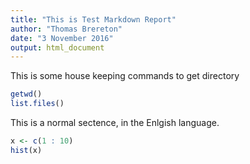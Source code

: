 ```yaml
---
title: "This is Test Markdown Report"
author: "Thomas Brereton"
date: "3 November 2016"
output: html_document
---
```


This is some house keeping commands to get directory
```r
getwd()
list.files()
```

This is a normal sectence, in the Enlgish language. 
```r
x <- c(1 : 10)
hist(x)
```

